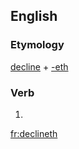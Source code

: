 ==English==

===Etymology===
[[decline]] + [[-eth]]

===Verb===
{{en-verb form}}

# {{archaic third-person singular of|decline}}

[[fr:declineth]]